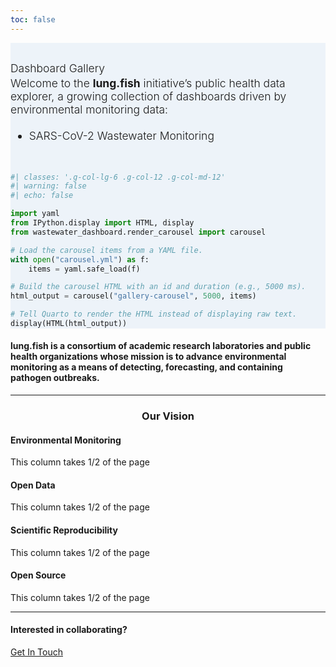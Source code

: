 ```yaml
---
toc: false
---
```


::: {#hero-banner .column-screen}
::: {.grid .column-page}
::: {.headline .g-col-lg-6 .g-col-12 .g-col-md-12}
::: h1
Dashboard Gallery
:::

Welcome to the **lung.fish** initiative's public health data explorer, a growing collection of dashboards driven by environmental monitoring data:

-   [SARS-CoV-2 Wastewater Monitoring](dashboard1.qmd)

:::

```python
#| classes: '.g-col-lg-6 .g-col-12 .g-col-md-12'
#| warning: false
#| echo: false

import yaml
from IPython.display import HTML, display
from wastewater_dashboard.render_carousel import carousel

# Load the carousel items from a YAML file.
with open("carousel.yml") as f:
    items = yaml.safe_load(f)

# Build the carousel HTML with an id and duration (e.g., 5000 ms).
html_output = carousel("gallery-carousel", 5000, items)

# Tell Quarto to render the HTML instead of displaying raw text.
display(HTML(html_output))

```
:::
:::

::: {#gallery .column-page}
:::

```{=html}
<style>

#hero-banner {
  padding-top: 30px;
  background-color: rgb(237,243,249);
}

#quarto-content main { 
  margin-top: 0;
  padding-top: 0;
}

html {
  scroll-behavior: smooth;
}

.headline {
  font-size: 1.25em;
  font-weight: 300;
  padding-bottom: 1em;
}

.headline p {
  margin: 0;
  padding-bottom: 0.2rem;
}

.headline a {
  text-decoration: none;
}

.headline ul li {
  margin-bottom: 0.3em;
}

.carousel.card {
  padding-top: 2em;
}

.carousel img {
  width: 70%;
  margin-bottom: 110px;
}

.carousel-control-prev-icon, .carousel-control-next-icon {
  margin-bottom: 110px;
}

.carousel-caption {
  padding-top: 1em;
}

.touch {
  
}
</style>
```

#### **lung.fish** is a consortium of academic research laboratories and public health organizations whose mission is to advance environmental monitoring as a means of detecting, forecasting, and containing pathogen outbreaks.

---

### Our Vision {style="text-align: center"}

::: {.grid}

::: {.g-col-6}

#### Environmental Monitoring

This column takes 1/2 of the page

#### Open Data

This column takes 1/2 of the page

:::

::: {.g-col-6}

#### Scientific Reproducibility

This column takes 1/2 of the page

#### Open Source

This column takes 1/2 of the page

:::

:::

---

#### Interested in collaborating?

[Get In Touch](/docs/get-started/index.qmd){.btn-action-primary .btn-action .btn .btn-success .btn-lg role="button"}

